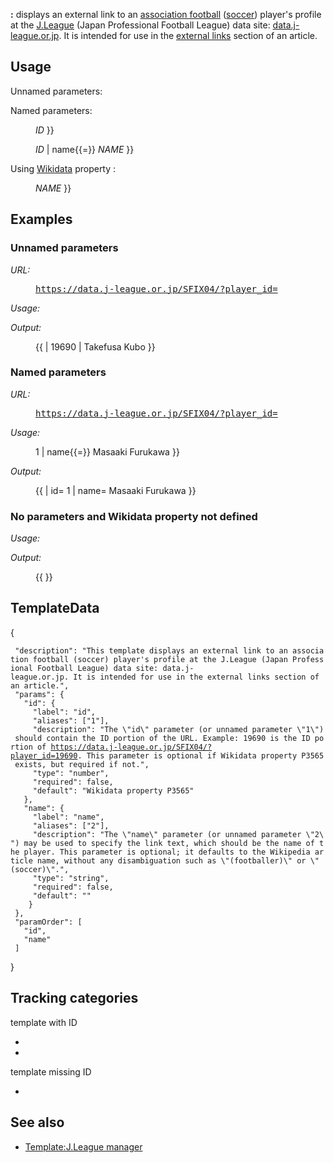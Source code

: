 {{Documentation subpage}}
<!-- Place categories where indicated at the bottom of this page and interwikis at Wikidata -->
{{Uses Wikidata|P3565}}
{{Tracks Wikidata|P3565}}
{{Lua|Module:EditAtWikidata|Module:WikidataCheck}}

'''{{NAMESPACE}}:{{BASEPAGENAME}}''' displays an external link to an [[association football]] ([[足球|soccer]]) player's profile at the [[日本職業足球聯賽|J.League]] (Japan Professional Football League) data site: [https://data.j-league.or.jp/ data.j-league.or.jp]. It is intended for use in the [[Wikipedia:外部链接|external links]] section of an article.

== Usage ==
Unnamed parameters:
: {{tlcw|{{BASEPAGENAME}} | <var>ID</var> }}
: {{tlcw|{{BASEPAGENAME}} | <var>ID</var> | <var>NAME</var> }}

Named parameters:
: {{tlcw|{{BASEPAGENAME}} | id{{=}} <var>ID</var> }}
: {{tlcw|{{BASEPAGENAME}} | id{{=}} <var>ID</var> | name{{=}} <var>NAME</var> }}

Using [[维基数据|Wikidata]] property {{Property|3565}}:
: {{tlcw|{{BASEPAGENAME}}}}
: {{tlcw|{{BASEPAGENAME}} | name{{=}} <var>NAME</var> }}

== Examples ==

=== Unnamed parameters ===
''URL:''
: <kbd>[https://data.j-league.or.jp/SFIX04/?player_id=19690 https://data.j-league.or.jp/SFIX04/?player_id={{Hilite|19690}}]</kbd>

''Usage:''
: {{tlcw|{{BASEPAGENAME}} | 19690 | Takefusa Kubo }}

''Output:''
: {{{{BASEPAGENAME}} | 19690 | Takefusa Kubo }}

=== Named parameters ===
''URL:''
: <kbd>[https://data.j-league.or.jp/SFIX04/?player_id=1 https://data.j-league.or.jp/SFIX04/?player_id={{Hilite|1}}]</kbd>

''Usage:''
: {{tlcw|{{BASEPAGENAME}} | id{{=}} 1 | name{{=}} Masaaki Furukawa }}

''Output:''
: {{{{BASEPAGENAME}} | id= 1 | name= Masaaki Furukawa }}

=== No parameters and Wikidata property not defined ===
''Usage:''
: {{tlcw|{{BASEPAGENAME}}}}

''Output:''
: {{{{BASEPAGENAME}}<!-- -->}}

== TemplateData ==
{{TemplateData header}}
<templatedata>
{
  "description": "This template displays an external link to an association football (soccer) player's profile at the J.League (Japan Professional Football League) data site: data.j-league.or.jp. It is intended for use in the external links section of an article.",
  "params": {
    "id": {
      "label": "id",
      "aliases": ["1"], 
      "description": "The \"id\" parameter (or unnamed parameter \"1\") should contain the ID portion of the URL. Example: 19690 is the ID portion of https://data.j-league.or.jp/SFIX04/?player_id=19690. This parameter is optional if Wikidata property P3565 exists, but required if not.",
      "type": "number",
      "required": false,
      "default": "Wikidata property P3565"
    },
    "name": {
      "label": "name",
      "aliases": ["2"], 
      "description": "The \"name\" parameter (or unnamed parameter \"2\") may be used to specify the link text, which should be the name of the player. This parameter is optional; it defaults to the Wikipedia article name, without any disambiguation such as \"(footballer)\" or \"(soccer)\".",
      "type": "string",
      "required": false,
      "default": "{{PAGENAMEBASE}}"
     }
  },
  "paramOrder": [
    "id",
    "name"
  ]
}
</templatedata>

== Tracking categories ==
; template with ID
* {{clc|J.League player template with ID different from Wikidata}}
* {{clc|J.League player template with ID not in Wikidata}}
; template missing ID
* {{clc|J.League player template missing ID and not in Wikidata}}

== See also ==
* [[Template:J.League manager]]

<includeonly>{{sandbox other||
<!-- Categories below this line; interwikis at Wikidata -->
[[Category:足球外部資源模板]]
[[Category:人物外部资源模板]]
[[Category:使用维基数据的外部链接模板]]
[[Category:添加追踪分类的模板]]
}}</includeonly>